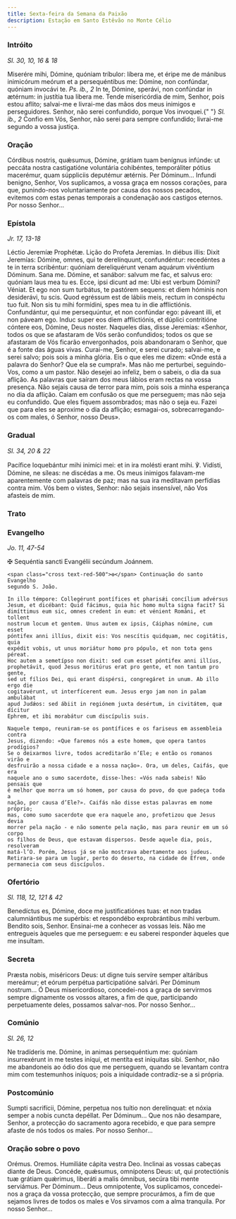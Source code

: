 ```yaml
---
title: Sexta-feira da Semana da Paixão
description: Estação em Santo Estêvão no Monte Célio
---
```


### Intróito

<em>Sl. 30, 10, 16 & 18</em>

<div class="side-by-side not-content">
  <span>
    Miserére mihi, Dómine, quóniam tríbulor: líbera me, et éripe me de mánibus
    inimicórum meórum et a persequéntibus me: Dómine, non confúndar, quóniam
    invocávi te. <em>Ps. ib., 2</em> In te, Dómine, sperávi, non confúndar in
    ætérnum: in justítia tua libera me. Tende misericórdia de mim, Senhor, pois
    estou aflito; salvai-me e livrai-me das mãos dos meus inimigos e
    perseguidores. Senhor, não serei confundido, porque Vos invoquei.{" "}
    <em>Sl. ib., 2</em> Confio em Vós, Senhor, não serei para sempre confundido;
    livrai-me segundo a vossa justiça.
  </span>
</div>

### Oração

<div class="side-by-side not-content">
  <span>
    Córdibus nostris, quǽsumus, Dómine, grátiam tuam benígnus infúnde: ut
    peccáta nostra castigatióne voluntária cohibéntes, temporáliter pótius
    macerémur, quam súppliciis deputémur ætérnis. Per Dóminum... Infundi
    benigno, Senhor, Vos suplicamos, a vossa graça em nossos corações, para que,
    punindo-nos voluntariamente por causa dos nossos pecados, evitemos com estas
    penas temporais a condenação aos castigos eternos. Por nosso Senhor...
  </span>
</div>

### Epístola

<em>Jr. 17, 13-18</em>

<div class="side-by-side not-content">
  <span>Léctio Jeremíæ Prophétæ.</span>
  <span>Lição do Profeta Jeremias.</span>
  <span>
    In diébus illis: Dixit Jeremías: Dómine, omnes, qui te derelínquunt,
    confundéntur: recedéntes a te in terra scribéntur: quóniam dereliquérunt
    venam aquárum vivéntium Dóminum. Sana me. Dómine, et sanábor: salvum me fac,
    et salvus ero: quóniam laus mea tu es. Ecce, ipsi dicunt ad me: Ubi est
    verbum Dómini? Véniat. Et ego non sum turbátus, te pastórem sequens: et diem
    hóminis non desiderávi, tu scis. Quod egréssum est de lábiis meis, rectum in
    conspéctu tuo fuit. Non sis tu mihi formídini, spes mea tu in die
    afflictiónis. Confundántur, qui me persequúntur, et non confúndar ego:
    páveant illi, et non páveam ego. Induc super eos diem afflictiónis, et
    dúplici contritióne cóntere eos, Dómine, Deus noster. Naqueles dias, disse
    Jeremias: «Senhor, todos os que se afastaram de Vós serão confundidos; todos
    os que se afastaram de Vós ficarão envergonhados, pois abandonaram o Senhor,
    que é a fonte das águas vivas. Curai-me, Senhor, e serei curado; salvai-me,
    e serei salvo; pois sois a minha glória. Eis o que eles me dizem: «Onde está
    a palavra do Senhor? Que ela se cumpra!». Mas não me perturbei,
    seguindo-Vos, como a um pastor. Não desejei ao infeliz, bem o sabeis, o dia
    da sua aflição. As palavras que saíram dos meus lábios eram rectas na vossa
    presença. Não sejais causa de terror para mim, pois sois a minha esperança
    no dia da aflição. Caiam em confusão os que me perseguem; mas não seja eu
    confundido. Que eles fiquem assombrados; mas não o seja eu. Fazei que para
    eles se aproxime o dia da aflição; esmagai-os, sobrecarregando-os com males,
    ó Senhor, nosso Deus».
  </span>
</div>

### Gradual

<em>Sl. 34, 20 & 22</em>

<div class="side-by-side not-content">
  <span>
    Pacífice loquebántur mihi inimíci mei: et in ira molésti erant mihi. ℣.
    Vidísti, Dómine, ne síleas: ne discédas a me. Os meus inimigos falavam-me
    aparentemente com palavras de paz; mas na sua ira meditavam perfídias contra
    mim. Vós bem o vistes, Senhor: não sejais insensível, não Vos afasteis de
    mim.
  </span>
</div>

### Trato


<LinkCard href="/missal/quaresma/paixao#trato" title="Domingo da Paixão" />

### Evangelho

<em>Jo. 11, 47-54</em>

<div class="side-by-side not-content">
    <span class="cross text-red-500">✠</span> Sequéntia sancti Evangélii
    secúndum Joánnem.
 
    <span class="cross text-red-500">✠</span> Continuação do santo Evangelho
    segundo S. João.
 
    In illo témpore: Collegérunt pontífices et pharisǽi concílium advérsus
    Jesum, et dicébant: Quid fácimus, quia hic homo multa signa facit? Si
    dimíttimus eum sic, omnes credent in eum: et vénient Románi, et tollent
    nostrum locum et gentem. Unus autem ex ipsis, Cáiphas nómine, cum esset
    póntifex anni illíus, dixit eis: Vos nescítis quidquam, nec cogitátis, quia
    expédit vobis, ut unus moriátur homo pro pópulo, et non tota gens péreat.
    Hoc autem a semetípso non dixit: sed cum esset póntifex anni illíus,
    prophetávit, quod Jesus moritúrus erat pro gente, et non tantum pro gente,
    sed ut fílios Dei, qui erant dispérsi, congregáret in unum. Ab illo ergo die
    cogitavérunt, ut interfícerent eum. Jesus ergo jam non in palam ambulábat
    apud Judǽos: sed ábiit in regiónem juxta desértum, in civitátem, quæ dícitur
    Ephrem, et ibi morabátur cum discípulis suis.
 
    Naquele tempo, reuniram-se os pontífices e os fariseus em assembleia contra
    Jesus, dizendo: «Que faremos nós a este homem, que opera tantos prodígios?
    Se o deixarmos livre, todos acreditarão n’Ele; e então os romanos virão e
    desfruirão a nossa cidade e a nossa nação». Ora, um deles, Caifás, que era
    naquele ano o sumo sacerdote, disse-lhes: «Vós nada sabeis! Não pensais que
    é melhor que morra um só homem, por causa do povo, do que padeça toda a
    nação, por causa d’Ele?». Caifás não disse estas palavras em nome próprio;
    mas, como sumo sacerdote que era naquele ano, profetizou que Jesus devia
    morrer pela nação - e não somente pela nação, mas para reunir em um só corpo
    os filhos de Deus, que estavam dispersos. Desde aquele dia, pois, resolveram
    matá-l’O. Porém, Jesus já se não mostrava abertamente aos judeus.
    Retirara-se para um lugar, perto do deserto, na cidade de Efrem, onde
    permanecia com seus discípulos.
  </span>
</div>

### Ofertório

<em>Sl. 118, 12, 121 & 42</em>

<div class="side-by-side not-content">
  <span>
    Benedíctus es, Dómine, doce me justificatiónes tuas: et non tradas
    calumniántibus me supérbis: et respondébo exprobrántibus mihi verbum.
    Bendito sois, Senhor. Ensinai-me a conhecer as vossas leis. Não me
    entregueis àqueles que me perseguem: e eu saberei responder àqueles que me
    insultam.
  </span>
</div>

### Secreta

<div class="side-by-side not-content">
  <span>
    Præsta nobis, miséricors Deus: ut digne tuis servíre semper altáribus
    mereámur; et eórum perpétua participatióne salvári. Per Dóminum nostrum... Ó
    Deus misericordioso, concedei-nos a graça de servirmos sempre dignamente os
    vossos altares, a fim de que, participando perpetuamente deles, possamos
    salvar-nos. Por nosso Senhor...
  </span>
</div>

### Comúnio

<em>Sl. 26, 12</em>

<div class="side-by-side not-content">
  <span>
    Ne tradíderis me. Dómine, in animas persequéntium me: quóniam insurrexérunt
    in me testes iníqui, et mentíta est iníquitas sibi. Senhor, não me
    abandoneis ao ódio dos que me perseguem, quando se levantam contra mim com
    testemunhos iníquos; pois a iniquidade contradiz-se a si própria.
  </span>
</div>

### Postcomúnio

<div class="side-by-side not-content">
  <span>
    Sumpti sacrifícii, Dómine, perpetua nos tuítio non derelínquat: et nóxia
    semper a nobis cuncta depéllat. Per Dóminum... Que nos não desampare,
    Senhor, a protecção do sacramento agora recebido, e que para sempre afaste
    de nós todos os males. Por nosso Senhor...
  </span>
</div>

### Oração sobre o povo

<div class="side-by-side not-content">
  <span class="text-red-500 text-center">Orémus.</span>
  <span class="text-red-500 text-center">Oremos.</span>
  <span>Humiliáte cápita vestra Deo.</span>
  <span>Inclinai as vossas cabeças diante de Deus.</span>
  <span>
    Concéde, quǽsumus, omnípotens Deus: ut, qui protectiónis tuæ grátiam
    quǽrimus, liberáti a malis ómnibus, secúra tibi mente serviámus. Per
    Dóminum... Deus omnipotente, Vos suplicamos, concedei-nos a graça da vossa
    protecção, que sempre procurámos, a fim de que sejamos livres de todos os
    males e Vos sirvamos com a alma tranquila. Por nosso Senhor...
  </span>
</div>
